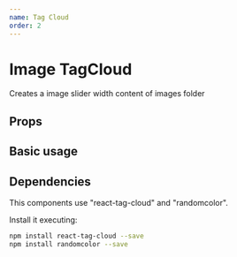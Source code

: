 ```yaml
---
name: Tag Cloud
order: 2
---
```



# Image TagCloud

Creates a image slider width content of images folder

## Props

<Props of={TagCloud} />

## Basic usage

<Playground>
  <TagCloud
    tags={[
      { id: 1, name: "tag1", percentage: 100 },
      { id: 2, name: "tag2", percentage: 80 },
      { id: 3, name: "tag3", percentage: 90 },
      { id: 4, name: "tag4", percentage: 50 },
      { id: 5, name: "tag5", percentage: 60 },
      { id: 6, name: "tag6", percentage: 95 },
      { id: 7, name: "tag7", percentage: 100 }
    ]}
  />
</Playground>

## Dependencies

This components use "react-tag-cloud" and "randomcolor".

Install it executing:

```bash
npm install react-tag-cloud --save
npm install randomcolor --save
```
